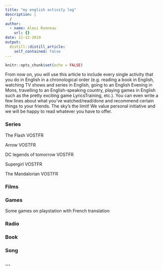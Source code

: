 ```yaml
---
title: "my english activity log"
description: |
  /
author:
  - name: Alexi Ronneau
    url: {}
date: 11-12-2019
output:
  distill::distill_article:
    self_contained: false
---
```


```r
knitr::opts_chunk$set(echo = FALSE)
```

From now on, you will use this article to include every single activity that you do in English in a chronological order (e.g. reading a book in English, watching TV shows and series in English, going to an English Evening in Mons, travelling to an English-speaking country, playing games in English such as the pretty exciting game LyricsTraining, etc.). You can even write a few lines about what you’ve watched/read/done and recommend certain things to your friends. The sky’s the limit! We value personal initiative and we will be happy to read whatever you have to offer.


### Series

The Flash VOSTFR

Arrow VOSTFR

DC legends of tomorrow VOSTFR

Supergirl VOSTFR

The Mandalorian VOSTFR 

### Films

### Games

Some games on playstation with French translation

### Radio

### Book

### Song



### ...

